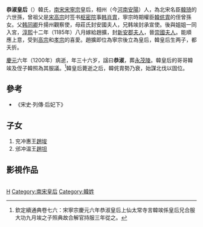 '''恭淑皇后'''（{{Bd|1165年||1200年}}）韓氏，[[南宋|南宋]][[宋寧宗|宋寧宗]]皇后，相州（今[[河南|河南]][[安陽|安陽]]）人，為北宋名臣[[韓琦|韓琦]]的六世孫，曾祖父是[[宋高宗|宋高宗]]时签书[[枢密院|枢密院]]事[[韩肖胄|韩肖胄]]，寧宗時期權臣[[韓侂胄|韓侂胄]]的侄曾孫女。父[[韩同卿|韩同卿]]升揚州觀察使，母莊氏封安國夫人，兄韩竢封承宣使。後與姐姐一同入宮，[[淳熙|淳熙]]十二年（1185年）八月嫁給趙擴，封[[新安郡_(西晋)|新安]][[郡夫人|郡夫人]]，晉[[崇國|崇國]][[国夫人|夫人]]。能順應上意，受到[[宋高宗|高宗]]和[[宋孝宗|孝宗]]的喜愛。趙擴即位為寧宗後立為皇后，韓皇后生两子，都夭折。

[[慶元_(年號)|慶元]]六年（1200年）病逝，年三十六岁，諡曰'''恭淑'''，葬[[永茂陵|永茂陵]]。韓皇后的哥哥韓竢及侄子韓照為其服議。<ref>欽定續通典卷七六：宋寧宗慶元六年恭淑皇后上仙太常寺言韓竢係皇后兄合服大功九月竢之子照典故合解官持服三年從之。</ref>韓皇后薨逝之后，韓侂胄勢乃衰，始謀北伐以固位。

==參考==
*《宋史·列傳·后妃下》

==子女==
#兖冲惠王[[趙埈|趙埈]]
#邠冲温王[[趙坦|趙坦]]

==影視作品==
{|class="wikitable" width="70%" border=1
|-
|- style="background:cornflowerblue; color:white" align=center
|'''飾演恭淑皇后的演員'''||'''影視作品'''
|-
|align="center" |[[苑瓊丹|苑瓊丹]] ||《[[造王者_(電視劇)|造王者]]》（2012年）
|}

{{start box}} 
{{s-before|[[李鳳娘|李皇后]]}} 
{{s-title|[[:Category:宋朝皇后|宋朝皇后]]|1194年－1200年}} 
{{s-after|[[恭聖皇后|楊皇后]]}} 
{{end box}}

{{宋朝皇后}}

[[Category:生年不詳|H]]
[[Category:南宋皇后|Category:南宋皇后]]
[[Category:韓姓|Category:韓姓]]